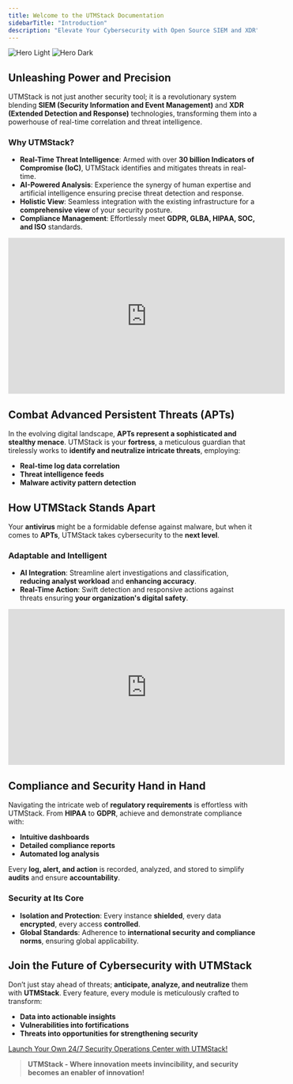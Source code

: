 ```yaml
---
title: Welcome to the UTMStack Documentation
sidebarTitle: "Introduction"
description: "Elevate Your Cybersecurity with Open Source SIEM and XDR"
---
```


<img
  className="block dark:hidden"
  src="/images/Diagrama claro.gif"
  alt="Hero Light"
/>
<img
  className="hidden dark:block"
  src="/images/Diagrama oscuro.gif"
  alt="Hero Dark"
/>

## Unleashing Power and Precision

UTMStack is not just another security tool; it is a revolutionary system blending **SIEM (Security Information and Event Management)** and **XDR (Extended Detection and Response)** technologies, transforming them into a powerhouse of real-time correlation and threat intelligence.

### Why UTMStack?

- **Real-Time Threat Intelligence**: Armed with over **30 billion Indicators of Compromise (IoC)**, UTMStack identifies and mitigates threats in real-time.
- **AI-Powered Analysis**: Experience the synergy of human expertise and artificial intelligence ensuring precise threat detection and response.
- **Holistic View**: Seamless integration with the existing infrastructure for a **comprehensive view** of your security posture.
- **Compliance Management**: Effortlessly meet **GDPR, GLBA, HIPAA, SOC, and ISO** standards.

<iframe
  width="560"
  height="315"
  class="w-full aspect-video rounded-xl"
  src="https://www.youtube.com/embed/Rqbl65cJMuA"
  title="Watch How UTMStack Transforms Security Management"
  frameborder="0"
  allow="accelerometer; autoplay; clipboard-write; encrypted-media; gyroscope; picture-in-picture"
  allowfullscreen
></iframe>

## Combat Advanced Persistent Threats (APTs)

In the evolving digital landscape, **APTs represent a sophisticated and stealthy menace**. UTMStack is your **fortress**, a meticulous guardian that tirelessly works to **identify and neutralize intricate threats**, employing:

- **Real-time log data correlation**
- **Threat intelligence feeds**
- **Malware activity pattern detection**

## How UTMStack Stands Apart

Your **antivirus** might be a formidable defense against malware, but when it comes to **APTs**, UTMStack takes cybersecurity to the **next level**.

### Adaptable and Intelligent

- **AI Integration**: Streamline alert investigations and classification, **reducing analyst workload** and **enhancing accuracy**.
- **Real-Time Action**: Swift detection and responsive actions against threats ensuring **your organization's digital safety**.

<iframe
  width="560"
  height="315"
  class="w-full aspect-video rounded-xl"
  src="https://www.youtube.com/embed/lKkydWFiu4Y"
  title="Watch How UTMStack Transforms Security Management"
  frameborder="0"
  allow="accelerometer; autoplay; clipboard-write; encrypted-media; gyroscope; picture-in-picture"
  allowfullscreen
></iframe>

## Compliance and Security Hand in Hand

Navigating the intricate web of **regulatory requirements** is effortless with UTMStack. From **HIPAA** to **GDPR**, achieve and demonstrate compliance with:

- **Intuitive dashboards**
- **Detailed compliance reports**
- **Automated log analysis**

Every **log, alert, and action** is recorded, analyzed, and stored to simplify **audits** and ensure **accountability**.

### Security at Its Core

- **Isolation and Protection**: Every instance **shielded**, every data **encrypted**, every access **controlled**.
- **Global Standards**: Adherence to **international security and compliance norms**, ensuring global applicability.

## Join the Future of Cybersecurity with UTMStack

Don’t just stay ahead of threats; **anticipate, analyze, and neutralize** them with **UTMStack**. Every feature, every module is meticulously crafted to transform:

- **Data into actionable insights**
- **Vulnerabilities into fortifications**
- **Threats into opportunities for strengthening security**

[Launch Your Own 24/7 Security Operations Center with UTMStack!](https://utmstack.com/demo)

> **UTMStack - Where innovation meets invincibility, and security becomes an enabler of innovation!**
